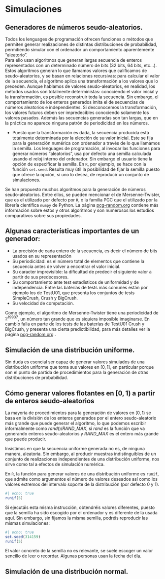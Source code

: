 # Simulaciones
## Generadores de números seudo-aleatorios.
Todos los lenguages de programación ofrecen funciones o métodos que permiten generar realizaciones de distintas distribuciones de probabilidad, permitiendo simular con el ordenador un comportamiento aparentemente "aleatorio".  
Para ello usan algoritmos que generan largas secuencia de enteros representados con un determinado número de bits (32 bits, 64 bits, etc...). Estos algoritmos generan lo que llamamos valores que calificamos de seudo-aleatorios, y se basan en relaciones recursivas: para calcular el valor de la secuencia, el algoritmo aplica una transformación a los valores que lo preceden. Aunque hablamos de valores seudo-aleatorios, en realidad, los métodos usados son totalmente deterministas: conociendo el valor inicial y la transformación, es posible reconstruir toda la secuencia. Sin embargo, el comportamiento de los enteros generados imita el de secuencias de números aleatorios e independientes. Si desconocemos la transformación, los valores futuros deben ser impredecibles conociendo solamente los valores pasados. Además las secuencias generadas son tan largas, que en la práctica no aparece ninguna patrón de periodicidad en los números. 

:::{.callout-note }
- Puesto que la transformación es dada, la secuencia producida está totalmente determinada por la elección de su valor inicial. Este se fija para la generación numérica con ordenador a través de lo que llamamos la semilla. Los lenguages de programación, al invocar las funciones para generar números "aleatorios", usa por defecto una semilla calculada usando el reloj interno del ordenador. Sin embargo el usuario tiene la opción de especificar la semilla. En `R`, por ejemplo, se hace con la función `set.seed`.  Resulta muy útil la posibilidad de fijar la semilla puesto que ofrece la opción, si uno lo desea, de reproducir un conjunto de simulaciones.
:::

Se han propuesto muchos algoritmos para la generación de números seudo-aleatorios. Entre ellos, se pueden mencionar el de Mersenne-Twister, que es el utilizado por defecto por `R`, o la familia PGC que el utilizado por la librería científica `numpy` de Python. La página [pcg-random.org](https://www.pcg-random.org/) contiene más información sobre estos y otros algoritmos y son numerosos los estudios comparativos sobre sus propiedades.  

:::{.callout-note}
## Algunas características importantes de un generador:
- La precisión de cada entero de la secuencia, es decir el número de bits usados en su representación 
- Su periodicidad: es el número total de elementos que contiene la secuencia antes de volver a encontrar el valor inicial. 
- Su caracter imprevisible: la dificultad de predecir el siguiente valor a partir de sus predecesores.
- Su comportamiento ante test estadísticos de uniformidad y de independencia. Entre las baterías de tests más comunes están por ejemplo los de TestU01, que presenta los conjuntos de tests SimpleCrush,  Crush y BigCrush.
- Su velocidad de computación.
:::

Como ejemplo, el algoritmo de Mersenne-Twister tiene una periodicidad de $2^{19937}$, un número tan grande que es siquiera imposible imaginarse. En cambio falla en parte de los tests de las baterías de TestU01 Crush y BigCrush, y presenta una cierta predictibilidad, para más detalles ver la página [pcg-random.org](https://www.pcg-random.org/) .

## Simulación de una distribución uniforme.
Sin duda es esencial ser capaz de generar valores simulados de una distribución uniforme que toma sus valores en $[0, 1]$, en particular porque son el punto de partida de procedimientos para la generación de otras distribuciones de probabilidad.  

:::{.callout-tip}
## Cómo generar valores flotantes en $[0, 1)$ a partir de enteros seudo-aleatorios
La mayoría de procedimientos para la generación de valores en $[0, 1)$ se basa en la división de los enteros generados por el entero seudo-aleatorio más grande que puede generar el algoritmo, lo que podemos escribir informalmente como $rand() / RAND\_MAX$, si $rand$ es la función que va generando enteros seudo-aleatorios y $RAND\_MAX$ es el entero más grande que puede producir.
:::

Insistimos en que la secuencia uniforme generada no es, de ninguna manera, aleatoria. Sin embargo, al producir muestras indistinguibles de un conjunto de realizaciones independientes de una distribución uniforme, nos sirve como tal a efectos de simulación numérica.

En `R`, la función para generar valores de una distribución uniforme es `runif`, que admite como argumentos el número de valores deseados así como los valores extremos del intervalo soporte de la distribución (por defecto 0 y 1). 

```r
#| echo: true
runif(5)
```

Si ejecutáis esta misma instrucción, obtendréis valores diferentes, puesto que la semilla ha sido escogido por el ordenador y es diferente de la usada aquí. Sin embargo, sin fijamos la misma semilla, podréis reproducir las mismas simulaciones:

```r
#| echo: true
set.seed(314159)
runif(5)
```

:::{.callout-note}
El valor concreto de la semilla no es relevante, se suele escoger un valor sencillo de leer o recordar. Algunas personas usan la fecha del día.
:::

## Simulación de una distribución normal.
